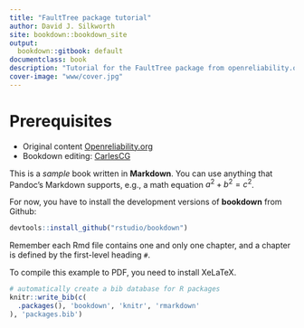 ```yaml
---
title: "FaultTree package tutorial"
author: David J. Silkworth
site: bookdown::bookdown_site
output:
  bookdown::gitbook: default
documentclass: book
description: "Tutorial for the FaultTree package from openreliability.org"
cover-image: "www/cover.jpg"
---
```



# Prerequisites
  * Original content [Openreliability.org](http://www.openreliability.org/fault-tree-analysis-on-r/)  
  * Bookdown editing: [CarlesCG](https://github.com/CarlesCG)  

This is a _sample_ book  written in **Markdown**. You can use anything that Pandoc's Markdown supports, e.g., a math equation $a^2 + b^2 = c^2$.

For now, you have to install the development versions of **bookdown** from Github:

```r
devtools::install_github("rstudio/bookdown")
```

Remember each Rmd file contains one and only one chapter, and a chapter is defined by the first-level heading `#`.

To compile this example to PDF, you need to install XeLaTeX.

```r
# automatically create a bib database for R packages
knitr::write_bib(c(
  .packages(), 'bookdown', 'knitr', 'rmarkdown'
), 'packages.bib')
```
